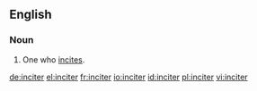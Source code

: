 ==English==

===Noun===
{{en-noun}}

# One who [[incite]]s.

[[de:inciter]]
[[el:inciter]]
[[fr:inciter]]
[[io:inciter]]
[[id:inciter]]
[[pl:inciter]]
[[vi:inciter]]